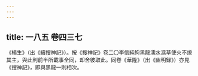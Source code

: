 ```yaml
---
---
---
```

title: 一八五 卷四三七
---




《楊生》（出《續搜神記》）。按《搜神記》卷二〇李信純狗黑龍濡水濕草使火不燎其主，與此則前半所載事全同，却舍彼取此。同卷《華隆》（出《幽明録》）亦見《搜神記》，即與黑龍一則相次。